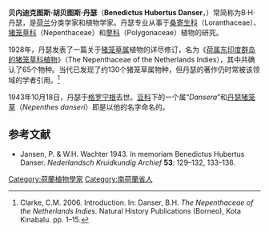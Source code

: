 {{noteTA
|1=zh-cn:丹瑟; zh-tw:丹舍
}}
'''贝内迪克图斯·胡贝图斯·丹瑟'''（'''Benedictus Hubertus Danser'''，{{bd|1891年|5月24日|1943年|10月18日|Danser, B}}）常简称为B·H·丹瑟，是[[荷兰|荷兰]]分类学家和植物学家。丹瑟专业从事于[[桑寄生科|桑寄生科]]（Loranthaceae）、[[猪笼草科|猪笼草科]]（Nepenthaceae）和[[蓼科|蓼科]]（Polygonaceae）植物的研究。

1928年，丹瑟发表了一篇关于[[猪笼草属|猪笼草属]]植物的详尽修订，名为《[[荷属东印度群岛的猪笼草科植物|荷属东印度群岛的猪笼草科植物]]》（The Nepenthaceae of the Netherlands Indies），其中共确认了65个物种。当代已发现了约130个猪笼草属物种，但丹瑟的著作仍时常被该领域的学者引用。<ref>Clarke, C.M. 2006. Introduction. In: Danser, B.H. ''The Nepenthaceae of the Netherlands Indies''. Natural History Publications (Borneo), Kota Kinabalu. pp. 1–15.</ref>

1943年10月18日，丹瑟于[[格罗宁根|格罗宁根]]去世。[[豆科|豆科]]下的一个属“''Dansera''”和[[丹瑟猪笼草|丹瑟猪笼草]]（''Nepenthes danseri''）即是以他的名字命名的。

{{Botanist|Danser|贝内迪克图斯·胡贝图斯·丹瑟}}

== 参考文献 ==
{{Reflist}}
* Jansen, P. & W.H. Wachter 1943. In memoriam Benedictus Hubertus Danser. ''Nederlandsch Kruidkundig Archief'' '''53''': 129–132, 133–136.

{{Authority control}}
{{DEFAULTSORT:Danser, Benedictus Hubertus}}
[[Category:荷蘭植物學家|Category:荷蘭植物學家]]
[[Category:南荷蘭省人|Category:南荷蘭省人]]
